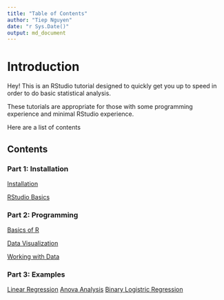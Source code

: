 ```yaml
---
title: "Table of Contents"
author: "Tiep Nguyen"
date: "r Sys.Date()"
output: md_document
---
```


# Introduction

Hey! This is an RStudio tutorial designed to quickly get you up to speed in order to do basic statistical analysis.

These tutorials are appropriate for those with some programming experience and minimal RStudio experience.

Here are a list of contents

## Contents

### Part 1: Installation

[Installation](\Part 1 Installation\Installation.md)

[RStudio Basics](Part 2 Installation\RStudio Basics.md)

### Part 2: Programming

[Basics of R](Part 2 Programming\Basics-of-R.md)

[Data Visualization](Part 2 Programming\Data Visualization.md)

[Working with Data](Part 2 Programming\Working with Data.md)

### Part 3: Examples

[Linear Regression](Examples\Regression\Housing-Regression.md)
[Anova Analysis](Examples\Anova Analysis\ANOVA.md)
[Binary Logistric Regression](Examples\Generalized Linear Models\Binary-Logistic-Regression.md)
